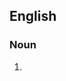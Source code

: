 ==English==

===Noun===
{{en-noun|-}}

# {{alternative spelling of|coeliac disease|from=US|lang=en}}
